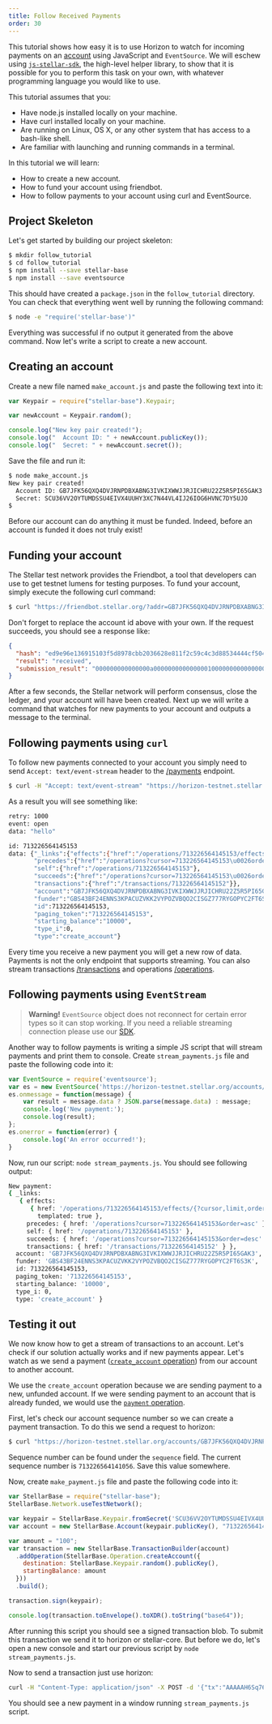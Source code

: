 ```yaml
---
title: Follow Received Payments
order: 30
---
```



This tutorial shows how easy it is to use Horizon to watch for incoming payments on an [account](../glossary/accounts.mdx)
using JavaScript and `EventSource`.  We will eschew using [`js-stellar-sdk`](https://github.com/stellar/js-stellar-sdk), the
high-level helper library, to show that it is possible for you to perform this
task on your own, with whatever programming language you would like to use.

This tutorial assumes that you:

- Have node.js installed locally on your machine.
- Have curl installed locally on your machine.
- Are running on Linux, OS X, or any other system that has access to a bash-like
  shell.
- Are familiar with launching and running commands in a terminal.

In this tutorial we will learn:

- How to create a new account.
- How to fund your account using friendbot.
- How to follow payments to your account using curl and EventSource.

## Project Skeleton

Let's get started by building our project skeleton:

```bash
$ mkdir follow_tutorial
$ cd follow_tutorial
$ npm install --save stellar-base
$ npm install --save eventsource
```

This should have created a `package.json` in the `follow_tutorial` directory.
You can check that everything went well by running the following command:

```bash
$ node -e "require('stellar-base')"
```

Everything was successful if no output it generated from the above command.  Now
let's write a script to create a new account.

## Creating an account

Create a new file named `make_account.js` and paste the following text into it:

```javascript
var Keypair = require("stellar-base").Keypair;

var newAccount = Keypair.random();

console.log("New key pair created!");
console.log("  Account ID: " + newAccount.publicKey());
console.log("  Secret: " + newAccount.secret());
```

Save the file and run it:

```bash
$ node make_account.js
New key pair created!
  Account ID: GB7JFK56QXQ4DVJRNPDBXABNG3IVKIXWWJJRJICHRU22Z5R5PI65GAK3
  Secret: SCU36VV2OYTUMDSSU4EIVX4UUHY3XC7N44VL4IJ26IOG6HVNC7DY5UJO
$
```

Before our account can do anything it must be funded.  Indeed, before an account
is funded it does not truly exist!

## Funding your account

The Stellar test network provides the Friendbot, a tool that developers
can use to get testnet lumens for testing purposes. To fund your account, simply
execute the following curl command:

```bash
$ curl "https://friendbot.stellar.org/?addr=GB7JFK56QXQ4DVJRNPDBXABNG3IVKIXWWJJRJICHRU22Z5R5PI65GAK3"
```

Don't forget to replace the account id above with your own.  If the request
succeeds, you should see a response like:

```json
{
  "hash": "ed9e96e136915103f5d8978cbb2036628e811f2c59c4c3d88534444cf504e360",
  "result": "received",
  "submission_result": "000000000000000a0000000000000001000000000000000000000000"
}
```

After a few seconds, the Stellar network will perform consensus, close the
ledger, and your account will have been created.  Next up we will write a command
that watches for new payments to your account and outputs a message to the
terminal.

## Following payments using `curl`

To follow new payments connected to your account you simply need to send `Accept: text/event-stream` header to the [/payments](../.././api/resources/operations/object/payments/index.mdx) endpoint.

```bash
$ curl -H "Accept: text/event-stream" "https://horizon-testnet.stellar.org/accounts/GB7JFK56QXQ4DVJRNPDBXABNG3IVKIXWWJJRJICHRU22Z5R5PI65GAK3/payments"
```

As a result you will see something like:

```bash
retry: 1000
event: open
data: "hello"

id: 713226564145153
data: {"_links":{"effects":{"href":"/operations/713226564145153/effects/{?cursor,limit,order}","templated":true},
       "precedes":{"href":"/operations?cursor=713226564145153\u0026order=asc"},
       "self":{"href":"/operations/713226564145153"},
       "succeeds":{"href":"/operations?cursor=713226564145153\u0026order=desc"},
       "transactions":{"href":"/transactions/713226564145152"}},
       "account":"GB7JFK56QXQ4DVJRNPDBXABNG3IVKIXWWJJRJICHRU22Z5R5PI65GAK3",
       "funder":"GBS43BF24ENNS3KPACUZVKK2VYPOZVBQO2CISGZ777RYGOPYC2FT6S3K",
       "id":713226564145153,
       "paging_token":"713226564145153",
       "starting_balance":"10000",
       "type_i":0,
       "type":"create_account"}
```

Every time you receive a new payment you will get a new row of data. Payments is not the only endpoint that supports streaming. You can also stream transactions [/transactions](../.././api/resources/transactions/index.mdx) and operations [/operations](../../reference/endpoints/operations-all.md).

## Following payments using `EventStream`

> **Warning!** `EventSource` object does not reconnect for certain error types so it can stop working.
> If you need a reliable streaming connection please use our [SDK](https://github.com/stellar/js-stellar-sdk).

Another way to follow payments is writing a simple JS script that will stream payments and print them to console. Create `stream_payments.js` file and paste the following code into it:

```js
var EventSource = require('eventsource');
var es = new EventSource('https://horizon-testnet.stellar.org/accounts/GB7JFK56QXQ4DVJRNPDBXABNG3IVKIXWWJJRJICHRU22Z5R5PI65GAK3/payments');
es.onmessage = function(message) {
	var result = message.data ? JSON.parse(message.data) : message;
	console.log('New payment:');
	console.log(result);
};
es.onerror = function(error) {
	console.log('An error occurred!');
}
```
Now, run our script: `node stream_payments.js`. You should see following output:
```bash
New payment:
{ _links:
   { effects:
      { href: '/operations/713226564145153/effects/{?cursor,limit,order}',
        templated: true },
     precedes: { href: '/operations?cursor=713226564145153&order=asc' },
     self: { href: '/operations/713226564145153' },
     succeeds: { href: '/operations?cursor=713226564145153&order=desc' },
     transactions: { href: '/transactions/713226564145152' } },
  account: 'GB7JFK56QXQ4DVJRNPDBXABNG3IVKIXWWJJRJICHRU22Z5R5PI65GAK3',
  funder: 'GBS43BF24ENNS3KPACUZVKK2VYPOZVBQO2CISGZ777RYGOPYC2FT6S3K',
  id: 713226564145153,
  paging_token: '713226564145153',
  starting_balance: '10000',
  type_i: 0,
  type: 'create_account' }
```

## Testing it out

We now know how to get a stream of transactions to an account. Let's check if our solution actually works and if new payments appear. Let's watch as we send a payment ([`create_account` operation](../../start/list-of-operations.mdx#create-account)) from our account to another account.

We use the `create_account` operation because we are sending payment to a new, unfunded account. If we were sending payment to an account that is already funded, we would use the [`payment` operation](../../start/list-of-operations.mdx#payment).

First, let's check our account sequence number so we can create a payment transaction. To do this we send a request to horizon:

```bash
$ curl "https://horizon-testnet.stellar.org/accounts/GB7JFK56QXQ4DVJRNPDBXABNG3IVKIXWWJJRJICHRU22Z5R5PI65GAK3"
```

Sequence number can be found under the `sequence` field. The current sequence number is `713226564141056`. Save this value somewhere.

Now, create `make_payment.js` file and paste the following code into it:

```js
var StellarBase = require("stellar-base");
StellarBase.Network.useTestNetwork();

var keypair = StellarBase.Keypair.fromSecret('SCU36VV2OYTUMDSSU4EIVX4UUHY3XC7N44VL4IJ26IOG6HVNC7DY5UJO');
var account = new StellarBase.Account(keypair.publicKey(), "713226564141056");

var amount = "100";
var transaction = new StellarBase.TransactionBuilder(account)
  .addOperation(StellarBase.Operation.createAccount({
    destination: StellarBase.Keypair.random().publicKey(),
    startingBalance: amount
  }))
  .build();

transaction.sign(keypair);

console.log(transaction.toEnvelope().toXDR().toString("base64"));
```

After running this script you should see a signed transaction blob. To submit this transaction we send it to horizon or stellar-core. But before we do, let's open a new console and start our previous script by `node stream_payments.js`.

Now to send a transaction just use horizon:

```bash
curl -H "Content-Type: application/json" -X POST -d '{"tx":"AAAAAH6Sq76F4cHVMWvGG4AtNtFVIvayUxSgR401rPY9ej3TAAAD6AACiK0AAAABAAAAAAAAAAAAAAABAAAAAAAAAAEAAAAAKc1j3y10+nI+sxuXlmFz71JS35mp/RcPCP45Gw0obdAAAAAAAAAAAAExLQAAAAAAAAAAAT16PdMAAABAsJTBC5N5B9Q/9+ZKS7qkMd/wZHWlP6uCCFLzeD+JWT60/VgGFCpzQhZmMg2k4Vg+AwKJTwko3d7Jt3Y6WhjLCg=="}' "https://horizon-testnet.stellar.org/transactions"
```

You should see a new payment in a window running `stream_payments.js` script.
